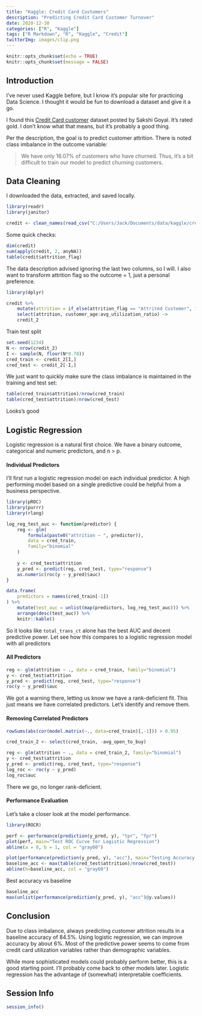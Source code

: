```yaml
---
title: "Kaggle: Credit Card Customers"
description: "Predicting Credit Card Customer Turnover"
date: 2020-12-30
categories: ["R", "Kaggle"]
tags: ["R Markdown", "R", "Kaggle", "Credit"]
twitterImg: images/clip.png
---
```


```r
knitr::opts_chunk$set(echo = TRUE)
knitr::opts_chunk$set(message = FALSE)
```

## Introduction

I've never used Kaggle before, but I know it's popular site for practicing Data Science. I thought it would be fun to download a dataset and give it a go.

I found this [Credit Card customer](https://www.kaggle.com/sakshigoyal7/credit-card-customers) dataset posted by Sakshi Goyal. It's rated gold. I don't know what that means, but it's probably a good thing.

Per the description, the goal is to predict customer attrition. There is noted class imbalance in the outcome variable:

> We have only 16.07% of customers who have churned. Thus, it's a bit difficult to train our model to predict churning customers. 

## Data Cleaning

I downloaded the data, extracted, and saved locally.

```r
library(readr)
library(janitor)

credit <- clean_names(read_csv("C:/Users/Jack/Documents/data/kaggle/credit_card_customers/BankChurners.csv"))
```

Some quick checks:

```r
dim(credit)
sum(apply(credit, 2, anyNA))
table(credit$attrition_flag)
```
The data description advised ignoring the last two columns, so I will. I also want to transform attrition flag so the outcome = 1, just a personal preference.

```r
library(dplyr)

credit %>% 
    mutate(attrition = if_else(attrition_flag == "Attrited Customer", 1, 0)) %>%
    select(attrition, customer_age:avg_utilization_ratio) ->
    credit_2
```

Train test split

```r
set.seed(1234)
N <- nrow(credit_2)
I <- sample(N, floor(N*0.70))
cred_train <- credit_2[I,]
cred_test <- credit_2[-I,]
```

We just want to quickly make sure the class imbalance is maintained in the training and test set:

```r
table(cred_train$attrition)/nrow(cred_train)
table(cred_test$attrition)/nrow(cred_test)
```
Looks's good

## Logistic Regression

Logistic regression is a natural first choice. We have a binary outcome, categorical and numeric predictors, and n > p. 

#### Individual Predictors

I'll first run a logistic regression model on each individual predictor. A high performing model based on a single predictive could be helpful from a business perspective. 

```r
library(pROC)
library(purrr)
library(rlang)

log_reg_test_auc <- function(predictor) {
    reg <- glm(
        formula(paste0("attrition ~ ", predictor)), 
        data = cred_train, 
        family="binomial"
    )
    
    y <- cred_test$attrition
    y_pred <- predict(reg, cred_test, type="response")
    as.numeric(roc(y ~ y_pred)$auc)
}

data.frame(
    predictors = names(cred_train[-1])
) %>%
    mutate(test_auc = unlist(map(predictors, log_reg_test_auc))) %>%
    arrange(desc(test_auc)) %>%
    knitr::kable()
```

So it looks like `total_trans_ct` alone has the best AUC and decent predictive power. Let see how this compares to a logistic regression model with all predictors

#### All Predictors

```r
reg <- glm(attrition ~ ., data = cred_train, family="binomial")
y <- cred_test$attrition
y_pred <- predict(reg, cred_test, type="response")
roc(y ~ y_pred)$auc
```

We got a warning there, letting us know we have a rank-deficient fit. This just means we have correlated predictors. Let's identify and remove them.

#### Removing Correlated Predictors

```r
rowSums(abs(cor(model.matrix(~., data=cred_train)[,-1])) > 0.95)
```

```r
cred_train_2 <- select(cred_train, -avg_open_to_buy)

reg <- glm(attrition ~ ., data = cred_train_2, family="binomial")
y <- cred_test$attrition
y_pred <- predict(reg, cred_test, type="response")
log_roc <- roc(y ~ y_pred)
log_roc$auc
```
There we go, no longer rank-deficient.

#### Performance Evaluation

Let's take a closer look at the model performance.

```r
library(ROCR)

perf <- performance(prediction(y_pred, y), "tpr", "fpr")
plot(perf, main="Test ROC Curve for Logistic Regression")
abline(a = 0, b = 1, col = "gray60")
```


```r
plot(performance(prediction(y_pred, y), "acc"), main="Testing Accuracy vs Cutoff")
baseline_acc <- max(table(cred_test$attrition)/nrow(cred_test))
abline(h=baseline_acc, col = "gray60")
```

Best accuracy vs baseline

```r
baseline_acc
max(unlist(performance(prediction(y_pred, y), "acc")@y.values))
```

## Conclusion

Due to class imbalance, always predicting customer attrition results in a baseline accuracy of 84.5%. Using logistic regression, we can improve accuracy by about 6%. Most of the predictive power seems to come from credit card utilization variables rather than demographic variables. 

While more sophisticated models could probably perform better, this is a good starting point. I'll probably come back to other models later. Logistic regression has the advantage of (somewhat) interpretable coefficients.

## Session Info

```r
session_info()
```

